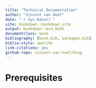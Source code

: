 ```yaml
--- 
title: "Technical Documentation"
author: "Vincent van Hoef"
date: "`r Sys.Date()`"
site: bookdown::bookdown_site
output: bookdown::bs4_book
documentclass: book
bibliography: [book.bib, packages.bib]
biblio-style: apalike
link-citations: yes
github-repo: vincent-van-hoef/blog
---
```


# Prerequisites

